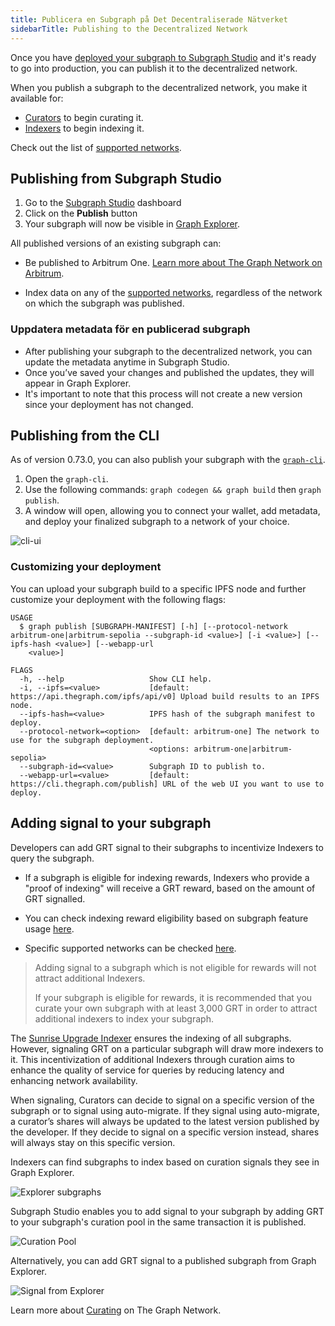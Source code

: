```yaml
---
title: Publicera en Subgraph på Det Decentraliserade Nätverket
sidebarTitle: Publishing to the Decentralized Network
---
```


Once you have [deployed your subgraph to Subgraph Studio](/deploying/deploying-a-subgraph-to-studio/) and it's ready to go into production, you can publish it to the decentralized network.

When you publish a subgraph to the decentralized network, you make it available for:

- [Curators](/resources/roles/curating/) to begin curating it.
- [Indexers](/indexing/overview/) to begin indexing it.

<VideoEmbed title="How to Publish a Subgraph to Arbitrum" youtube="satdwdbvzAQ" />

Check out the list of [supported networks](/supported-networks/).

## Publishing from Subgraph Studio

1. Go to the [Subgraph Studio](https://thegraph.com/studio/) dashboard
2. Click on the **Publish** button
3. Your subgraph will now be visible in [Graph Explorer](https://thegraph.com/explorer/).

All published versions of an existing subgraph can:

- Be published to Arbitrum One. [Learn more about The Graph Network on Arbitrum](/archived/arbitrum/arbitrum-faq/).

- Index data on any of the [supported networks](/supported-networks/), regardless of the network on which the subgraph was published.

### Uppdatera metadata för en publicerad subgraph

- After publishing your subgraph to the decentralized network, you can update the metadata anytime in Subgraph Studio.
- Once you’ve saved your changes and published the updates, they will appear in Graph Explorer.
- It's important to note that this process will not create a new version since your deployment has not changed.

## Publishing from the CLI

As of version 0.73.0, you can also publish your subgraph with the [`graph-cli`](https://github.com/graphprotocol/graph-tooling/tree/main/packages/cli).

1. Open the `graph-cli`.
2. Use the following commands: `graph codegen && graph build` then `graph publish`.
3. A window will open, allowing you to connect your wallet, add metadata, and deploy your finalized subgraph to a network of your choice.

![cli-ui](/img/cli-ui.png)

### Customizing your deployment

You can upload your subgraph build to a specific IPFS node and further customize your deployment with the following flags:

```
USAGE
  $ graph publish [SUBGRAPH-MANIFEST] [-h] [--protocol-network arbitrum-one|arbitrum-sepolia --subgraph-id <value>] [-i <value>] [--ipfs-hash <value>] [--webapp-url
    <value>]

FLAGS
  -h, --help                   Show CLI help.
  -i, --ipfs=<value>           [default: https://api.thegraph.com/ipfs/api/v0] Upload build results to an IPFS node.
  --ipfs-hash=<value>          IPFS hash of the subgraph manifest to deploy.
  --protocol-network=<option>  [default: arbitrum-one] The network to use for the subgraph deployment.
                               <options: arbitrum-one|arbitrum-sepolia>
  --subgraph-id=<value>        Subgraph ID to publish to.
  --webapp-url=<value>         [default: https://cli.thegraph.com/publish] URL of the web UI you want to use to deploy.

```

## Adding signal to your subgraph

Developers can add GRT signal to their subgraphs to incentivize Indexers to query the subgraph.

- If a subgraph is eligible for indexing rewards, Indexers who provide a "proof of indexing" will receive a GRT reward, based on the amount of GRT signalled.

- You can check indexing reward eligibility based on subgraph feature usage [here](https://github.com/graphprotocol/indexer/blob/main/docs/feature-support-matrix.md).

- Specific supported networks can be checked [here](/supported-networks/).

> Adding signal to a subgraph which is not eligible for rewards will not attract additional Indexers.
>
> If your subgraph is eligible for rewards, it is recommended that you curate your own subgraph with at least 3,000 GRT in order to attract additional indexers to index your subgraph.

The [Sunrise Upgrade Indexer](/archived/sunrise/#what-is-the-upgrade-indexer) ensures the indexing of all subgraphs. However, signaling GRT on a particular subgraph will draw more indexers to it. This incentivization of additional Indexers through curation aims to enhance the quality of service for queries by reducing latency and enhancing network availability.

When signaling, Curators can decide to signal on a specific version of the subgraph or to signal using auto-migrate. If they signal using auto-migrate, a curator’s shares will always be updated to the latest version published by the developer. If they decide to signal on a specific version instead, shares will always stay on this specific version.

Indexers can find subgraphs to index based on curation signals they see in Graph Explorer.

![Explorer subgraphs](/img/explorer-subgraphs.png)

Subgraph Studio enables you to add signal to your subgraph by adding GRT to your subgraph's curation pool in the same transaction it is published.

![Curation Pool](/img/curate-own-subgraph-tx.png)

Alternatively, you can add GRT signal to a published subgraph from Graph Explorer.

![Signal from Explorer](/img/signal-from-explorer.png)

Learn more about [Curating](/resources/roles/curating/) on The Graph Network.
